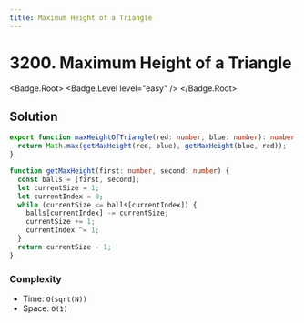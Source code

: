 ```yaml
---
title: Maximum Height of a Triangle
---
```


# 3200. Maximum Height of a Triangle

<Badge.Root>
  <Badge.Level level="easy" />
</Badge.Root>

## Solution

```typescript filename="solution.ts" copy
export function maxHeightOfTriangle(red: number, blue: number): number {
  return Math.max(getMaxHeight(red, blue), getMaxHeight(blue, red));
}

function getMaxHeight(first: number, second: number) {
  const balls = [first, second];
  let currentSize = 1;
  let currentIndex = 0;
  while (currentSize <= balls[currentIndex]) {
    balls[currentIndex] -= currentSize;
    currentSize += 1;
    currentIndex ^= 1;
  }
  return currentSize - 1;
}
```

### Complexity

- Time: `O(sqrt(N))`
- Space: `O(1)`

<ProblemLink
  codingSite="leetcode"
  href="https://leetcode.com/problems/maximum-height-of-a-triangle"
  title="Maximum Height of a Triangle"
/>
